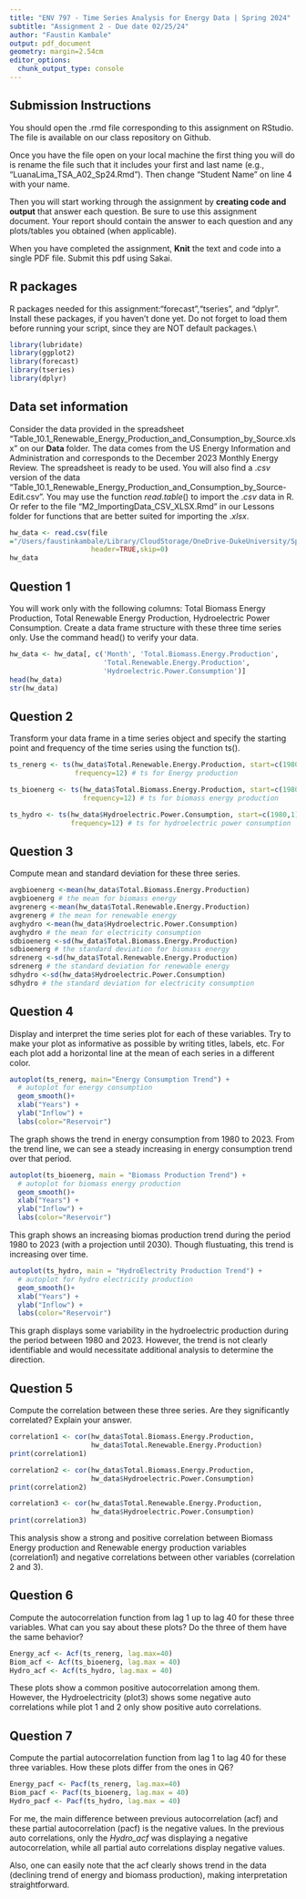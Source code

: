 ```yaml
---
title: "ENV 797 - Time Series Analysis for Energy Data | Spring 2024"
subtitle: "Assignment 2 - Due date 02/25/24"
author: "Faustin Kambale"
output: pdf_document
geometry: margin=2.54cm
editor_options: 
  chunk_output_type: console
---
```


## Submission Instructions

You should open the .rmd file corresponding to this assignment on RStudio. The file is available on our class repository on Github.

Once you have the file open on your local machine the first thing you will do is rename the file such that it includes your first and last name (e.g., "LuanaLima_TSA_A02_Sp24.Rmd"). Then change "Student Name" on line 4 with your name.

Then you will start working through the assignment by **creating code and output** that answer each question. Be sure to use this assignment document. Your report should contain the answer to each question and any plots/tables you obtained (when applicable).

When you have completed the assignment, **Knit** the text and code into a single PDF file. Submit this pdf using Sakai.

## R packages

R packages needed for this assignment:"forecast","tseries", and "dplyr". Install these packages, if you haven't done yet. Do not forget to load them before running your script, since they are NOT default packages.\\

```r
library(lubridate)
library(ggplot2)
library(forecast)
library(tseries)
library(dplyr)
```

## Data set information

Consider the data provided in the spreadsheet "Table_10.1_Renewable_Energy_Production_and_Consumption_by_Source.xlsx" on our **Data** folder. The data comes from the US Energy Information and Administration and corresponds to the December 2023 Monthly Energy Review. The spreadsheet is ready to be used. You will also find a $.csv$ version of the data "Table_10.1_Renewable_Energy_Production_and_Consumption_by_Source-Edit.csv". You may use the function $read.table()$ to import the $.csv$ data in R. Or refer to the file "M2_ImportingData_CSV_XLSX.Rmd" in our Lessons folder for functions that are better suited for importing the $.xlsx$.

```r
hw_data <- read.csv(file
="/Users/faustinkambale/Library/CloudStorage/OneDrive-DukeUniversity/Spring 2024 classes/Time Series 4 Energy/TSA_Sp24-main/Data/Table_10.1_Renewable_Energy_Production_and_Consumption_by_Source.csv",
                    header=TRUE,skip=0)
hw_data
```

## Question 1

You will work only with the following columns: Total Biomass Energy Production, Total Renewable Energy Production, Hydroelectric Power Consumption. Create a data frame structure with these three time series only. Use the command head() to verify your data.

```r
hw_data <- hw_data[, c('Month', 'Total.Biomass.Energy.Production',
                       'Total.Renewable.Energy.Production',
                       'Hydroelectric.Power.Consumption')]
head(hw_data) 
str(hw_data)
```

## Question 2

Transform your data frame in a time series object and specify the starting point and frequency of the time series using the function ts().

```r
ts_renerg <- ts(hw_data$Total.Renewable.Energy.Production, start=c(1980,1),
                frequency=12) # ts for Energy production
```

```r
ts_bioenerg <- ts(hw_data$Total.Biomass.Energy.Production, start=c(1980,1),
                  frequency=12) # ts for biomass energy production
```

```r
ts_hydro <- ts(hw_data$Hydroelectric.Power.Consumption, start=c(1980,1),
               frequency=12) # ts for hydroelectric power consumption
```

## Question 3

Compute mean and standard deviation for these three series.

```r
avgbioenerg <-mean(hw_data$Total.Biomass.Energy.Production)
avgbioenerg # the mean for biomass energy
avgrenerg <-mean(hw_data$Total.Renewable.Energy.Production) 
avgrenerg # the mean for renewable energy
avghydro <-mean(hw_data$Hydroelectric.Power.Consumption)
avghydro # the mean for electricity consumption
sdbioenerg <-sd(hw_data$Total.Biomass.Energy.Production) 
sdbioenerg # the standard deviation for biomass energy
sdrenerg <-sd(hw_data$Total.Renewable.Energy.Production) 
sdrenerg # the standard deviation for renewable energy
sdhydro <-sd(hw_data$Hydroelectric.Power.Consumption)
sdhydro # the standard deviation for electricity consumption
```

## Question 4

Display and interpret the time series plot for each of these variables. Try to make your plot as informative as possible by writing titles, labels, etc. For each plot add a horizontal line at the mean of each series in a different color.

```r
autoplot(ts_renerg, main="Energy Consumption Trend") +  
  # autoplot for energy consumption 
  geom_smooth()+
  xlab("Years") +
  ylab("Inflow") +
  labs(color="Reservoir")
```
The graph shows the trend in energy consumption from 1980 to 2023. From the trend line, we can see a steady increasing in energy consumption trend over that period. 
```r
autoplot(ts_bioenerg, main = "Biomass Production Trend") + 
  # autoplot for biomass energy production
  geom_smooth()+
  xlab("Years") +
  ylab("Inflow") +
  labs(color="Reservoir")
```
This graph shows an increasing biomas production trend during the period 1980 to 2023 (with a projection until 2030). Though flustuating, this trend is increasing over time. 
```r
autoplot(ts_hydro, main = "HydroElectrity Production Trend") + 
  # autoplot for hydro electricity production
  geom_smooth()+
  xlab("Years") +
  ylab("Inflow") +
  labs(color="Reservoir")
```
This graph displays some variability in the hydroelectric production during the period between 1980 and 2023. However, the trend is not clearly identifiable and would necessitate additional analysis to determine the direction. 

## Question 5

Compute the correlation between these three series. Are they significantly correlated? Explain your answer.

```r
correlation1 <- cor(hw_data$Total.Biomass.Energy.Production, 
                    hw_data$Total.Renewable.Energy.Production)
print(correlation1)

correlation2 <- cor(hw_data$Total.Biomass.Energy.Production, 
                    hw_data$Hydroelectric.Power.Consumption)
print(correlation2)

correlation3 <- cor(hw_data$Total.Renewable.Energy.Production, 
                    hw_data$Hydroelectric.Power.Consumption)
print(correlation3)
```

This analysis show a strong and positive correlation between Biomass Energy production and Renewable energy production variables (correlation1) and negative correlations between other variables (correlation 2 and 3). 

## Question 6

Compute the autocorrelation function from lag 1 up to lag 40 for these three variables. What can you say about these plots? Do the three of them have the same behavior?

```r
Energy_acf <- Acf(ts_renerg, lag.max=40)
Biom_acf <- Acf(ts_bioenerg, lag.max = 40)
Hydro_acf <- Acf(ts_hydro, lag.max = 40)
```

These plots show a common positive autocorrelation among them. However, the Hydroelectricity (plot3) shows some negative auto correlations while plot 1 and 2 only show positive auto correlations. 

## Question 7

Compute the partial autocorrelation function from lag 1 to lag 40 for these three variables. How these plots differ from the ones in Q6?

```r
Energy_pacf <- Pacf(ts_renerg, lag.max=40)
Biom_pacf <- Pacf(ts_bioenerg, lag.max = 40)
Hydro_pacf <- Pacf(ts_hydro, lag.max = 40)
```

For me, the main difference between previous autocorrelation (acf) and these partial autocorrelation (pacf) is the negative values. In the previous auto correlations, only the *Hydro_acf* was displaying a negative autocorrelation, while all partial auto correlations display negative values. 

Also, one can easily note that the acf clearly shows trend in the data (declining trend of energy and biomass production), making interpretation straightforward.